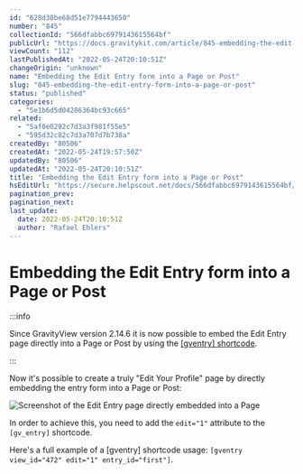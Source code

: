 ```yaml
---
id: "628d38be68d51e7794443650"
number: "845"
collectionId: "566dfabbc6979143615564bf"
publicUrl: "https://docs.gravitykit.com/article/845-embedding-the-edit-entry-form-into-a-page-or-post"
viewCount: "112"
lastPublishedAt: "2022-05-24T20:10:51Z"
changeOrigin: "unknown"
name: "Embedding the Edit Entry form into a Page or Post"
slug: "845-embedding-the-edit-entry-form-into-a-page-or-post"
status: "published"
categories: 
  - "5e1b6d5d04286364bc93c665"
related: 
  - "5af0e0292c7d3a3f981f55e5"
  - "595d32c82c7d3a707d7b738a"
createdBy: "80506"
createdAt: "2022-05-24T19:57:50Z"
updatedBy: "80506"
updatedAt: "2022-05-24T20:10:51Z"
title: "Embedding the Edit Entry form into a Page or Post"
hsEditUrl: "https://secure.helpscout.net/docs/566dfabbc6979143615564bf/article/628d38be68d51e7794443650"
pagination_prev: 
pagination_next: 
last_update:
  date: 2022-05-24T20:10:51Z
  author: "Rafael Ehlers"
---
```


# Embedding the Edit Entry form into a Page or Post


:::info

Since GravityView version 2.14.6 it is now possible to embed the Edit Entry page directly into a Page or Post by using the [\[gventry\] shortcode](https://docs.gravitykit.com/article/463-gventry-shortcode).

:::



Now it's possible to create a truly "Edit Your Profile" page by directly embedding the entry form into a Page or Post:

![Screenshot of the Edit Entry page directly embedded into a Page](https://s3.amazonaws.com/helpscout.net/docs/assets/54c58489e4b051242988532c/images/628d3aecc01fce37d9b163a5/file-YlDKLB2d3M.png)

In order to achieve this, you need to add the `edit="1"` attribute to the `[gv_entry]` shortcode.

Here's a full example of a \[gventry\] shortcode usage: `[gventry view_id="472" edit="1" entry_id="first"]`.